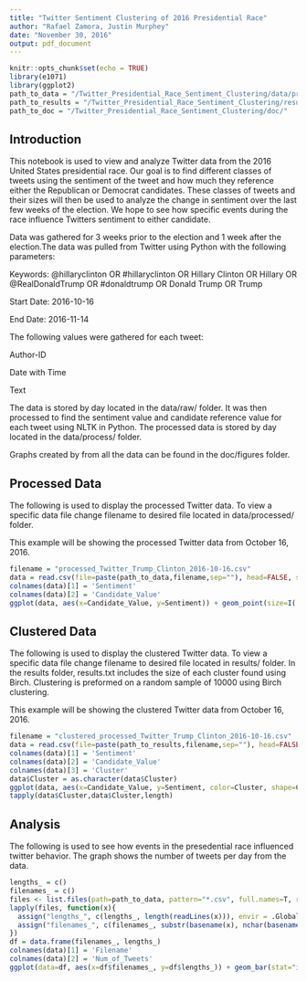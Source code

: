 ```yaml
---
title: "Twitter Sentiment Clustering of 2016 Presidential Race"
author: "Rafael Zamora, Justin Murphey"
date: "November 30, 2016"
output: pdf_document
---
```


```r
knitr::opts_chunk$set(echo = TRUE)
library(e1071)
library(ggplot2)
path_to_data = "/Twitter_Presidential_Race_Sentiment_Clustering/data/processed/"
path_to_results = "/Twitter_Presidential_Race_Sentiment_Clustering/results/"
path_to_doc = "/Twitter_Presidential_Race_Sentiment_Clustering/doc/"
```

## Introduction
This notebook is used to view and analyze Twitter data from the 2016 United States presidential race. Our goal is to find different classes of tweets using the sentiment of the tweet and how much they reference either the Republican or Democrat candidates. These classes of tweets and their sizes will then be used to analyze the change in sentiment over the last few weeks of the election. We hope to see how specific events during the race influence Twitters sentiment to either candidate.

Data was gathered for 3 weeks prior to the election and 1 week after the election.The data was pulled from Twitter using Python with the following parameters:

Keywords: @hillaryclinton OR #hillaryclinton OR Hillary Clinton OR Hillary OR @RealDonaldTrump OR #donaldtrump OR Donald Trump OR Trump

Start Date: 2016-10-16

End Date: 2016-11-14

The following values were gathered for each tweet:

Author-ID

Date with Time

Text

The data is stored by day located in the data/raw/ folder. It was then processed to find the sentiment value and candidate reference value for each tweet using NLTK in Python. The processed data is stored by day located in the data/process/ folder.

Graphs created by from all the data can be found in the doc/figures folder.

## Processed Data
The following is used to display the processed Twitter data. To view a specific data file change filename to desired file located in data/processed/ folder.

This example will be showing the processed Twitter data from October 16, 2016.

```r
filename = "processed_Twitter_Trump_Clinton_2016-10-16.csv"
data = read.csv(file=paste(path_to_data,filename,sep=""), head=FALSE, sep=",")
colnames(data)[1] = 'Sentiment'
colnames(data)[2] = 'Candidate_Value'
ggplot(data, aes(x=Candidate_Value, y=Sentiment)) + geom_point(size=I(.3)) + labs(title=basename(x), x ="Candidate_Value", y = "Sentiment") + coord_cartesian(xlim = c(-1,1),ylim = c(-1,1))

```

## Clustered Data
The following is used to display the clustered Twitter data. To view a specific data file change filename to desired file located in results/ folder. In the results folder, results.txt includes the size of each cluster found using Birch. Clustering is preformed on a random sample of 10000 using Birch clustering.

This example will be showing the clustered Twitter data from October 16, 2016.

```r
filename = "clustered_processed_Twitter_Trump_Clinton_2016-10-16.csv"
data = read.csv(file=paste(path_to_results,filename,sep=""), head=FALSE, sep=",")
colnames(data)[1] = 'Sentiment'
colnames(data)[2] = 'Candidate_Value'
colnames(data)[3] = 'Cluster'
data$Cluster = as.character(data$Cluster)
ggplot(data, aes(x=Candidate_Value, y=Sentiment, color=Cluster, shape=Cluster)) + geom_point(size=I(.75)) + scale_fill_hue(l=40) + scale_shape_manual(values=1:20) + labs(title=basename(x), x ="Candidate_Value", y = "Sentiment") + coord_cartesian(xlim = c(-1,1),ylim = c(-1,1))
tapply(data$Cluster,data$Cluster,length)
```

## Analysis
The following is used to see how events in the presedential race influenced twitter behavior.
The graph shows the number of tweets per day from the data.

```r
lengths_ = c()
filenames_ = c()
files <- list.files(path=path_to_data, pattern="*.csv", full.names=T, recursive=FALSE)
lapply(files, function(x){
  assign("lengths_", c(lengths_, length(readLines(x))), envir = .GlobalEnv)
  assign("filenames_", c(filenames_, substr(basename(x), nchar(basename(x)) - 13, nchar(basename(x)) - 4)), envir = .GlobalEnv)
})
df = data.frame(filenames_, lengths_)
colnames(data)[1] = 'Filename'
colnames(data)[2] = 'Num_of_Tweets'
ggplot(data=df, aes(x=df$filenames_, y=df$lengths_)) + geom_bar(stat="identity") + labs(title="Tweets Per Day, 10/16/16 - 11/14/16", x="Dates", y="Number of Tweets")+ theme(axis.text.x = element_text(angle = 90, hjust = 1))

```
